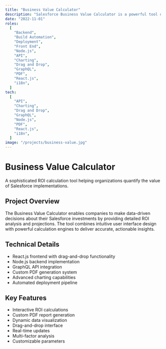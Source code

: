 ```yaml
---
title: "Business Value Calculator"
description: "Salesforce Business Value Calculator is a powerful tool designed to help organizations quantify the potential return on investment (ROI) from implementing Salesforce solutions."
date: "2022-11-01"
roles:
  [
    "Backend",
    "Build Automation",
    "Deployment",
    "Front End",
    "Node.js",
    "API",
    "Charting",
    "Drag and Drop",
    "GraphQL",
    "PDF",
    "React.js",
    "i18n",
  ]
tech:
  [
    "API",
    "Charting",
    "Drag and Drop",
    "GraphQL",
    "Node.js",
    "PDF",
    "React.js",
    "i18n",
  ]
image: "/projects/business-value.jpg"
---
```


# Business Value Calculator

A sophisticated ROI calculation tool helping organizations quantify the value of Salesforce implementations.

## Project Overview

The Business Value Calculator enables companies to make data-driven decisions about their Salesforce investments by providing detailed ROI analysis and projections. The tool combines intuitive user interface design with powerful calculation engines to deliver accurate, actionable insights.

## Technical Details

- React.js frontend with drag-and-drop functionality
- Node.js backend implementation
- GraphQL API integration
- Custom PDF generation system
- Advanced charting capabilities
- Automated deployment pipeline

## Key Features

- Interactive ROI calculations
- Custom PDF report generation
- Dynamic data visualization
- Drag-and-drop interface
- Real-time updates
- Multi-factor analysis
- Customizable parameters
